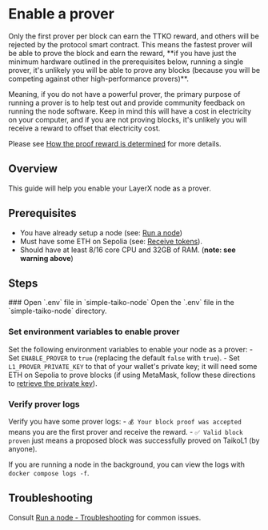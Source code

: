 
# Enable a prover

<Callout>
Only the first prover per block can earn the TTKO reward, and others will be rejected by the protocol smart contract. This means the fastest prover will be able to prove the block and earn the reward, **if you have just the minimum hardware outlined in the prerequisites below, running a single prover, it's unlikely you will be able to prove any blocks (because you will be competing against other high-performance provers)**.

Meaning, if you do not have a powerful prover, the primary purpose of running a prover is to help test out and provide community feedback on running the node software. Keep in mind this will have a cost in electricity on your computer, and if you are not proving blocks, it's unlikely you will receive a reward to offset that electricity cost.

Please see [How the proof reward is determined](/docs/concepts/proving#how-the-proof-reward-is-determined) for more details.
</Callout>

## Overview

This guide will help you enable your LayerX node as a prover.

## Prerequisites
- You have already setup a node (see: [Run a node](/docs/guides/run-a-node))
- Must have some ETH on Sepolia (see: [Receive tokens](/docs/guides/receive-tokens)).
- Should have at least 8/16 core CPU and 32GB of RAM. (**note: see warning above**)


## Steps

<Steps>
### Open `.env` file in `simple-taiko-node`
Open the `.env` file in the `simple-taiko-node` directory.

### Set environment variables to enable prover
Set the following environment variables to enable your node as a prover: 
    - Set `ENABLE_PROVER` to `true` (replacing the default `false` with `true`). 
    - Set `L1_PROVER_PRIVATE_KEY` to that of your wallet's private key; it will need some ETH on Sepolia to prove blocks (if using MetaMask, follow these directions to [retrieve the private key](https://metamask.zendesk.com/hc/en-us/articles/360015289632-How-to-export-an-account-s-private-key)).

### Verify prover logs
Verify you have some prover logs:
    - `💰 Your block proof was accepted` means you are the first prover and receive the reward.
    - `✅ Valid block proven` just means a proposed block was successfully proved on TaikoL1 (by anyone).

If you are running a node in the background, you can view the logs with `docker compose logs -f`.
</Steps>

## Troubleshooting
Consult [Run a node - Troubleshooting](/docs/guides/run-a-node#troubleshooting) for common issues.

